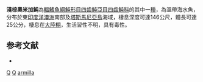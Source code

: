 {{Speciesbox
| taxon = Omegophora armilla
| binomial_authority = [[Waite|Waite]] & [[McCulloch|McCulloch]], 1915
| status = NE
| status_system = IUCN3.1 
| synonyms = *''Tetraodon armilla'', <small>Waite & McCulloch, 1915</small>
*''Sphaeroides armilla'', <small>Waite & McCulloch, 1915</small>
}}
'''淺棕奧米加魨'''為[[輻鰭魚綱|輻鰭魚綱]][[魨形目|魨形目]][[四齒魨亞目|四齒魨亞目]][[四齒魨科|四齒魨科]]的其中一[[種|種]]，為溫帶海水魚，分布於東[[印度洋|印度洋]][[澳洲|澳洲]]南部及[[塔斯馬尼亞島|塔斯馬尼亞島]]海域，棲息深度可達146公尺，體長可達25公分，棲息在[[大陸棚|大陸棚]]，生活習性不明，具有毒性。

==参考文献==
*{{FishBase_species|genus=Omegophora|species=armilla|year=2014|month=3}}

{{魚類小作品}}
{{Taxonbar}}
[[Category:1915年描述的鱼类|Q]]
[[Category:有毒魚類|Q]]
[[Category:奧米加魨屬|armilla]]